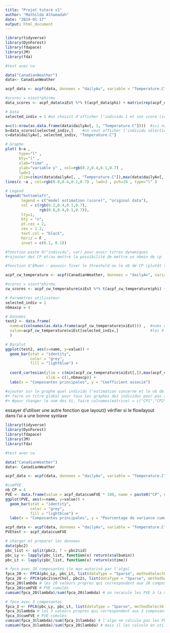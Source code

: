 ```yaml
---
title: "Projet tutoré v1"
author: "Mathilda Alhamadah"
date: "2024-01-17"
output: html_document
---
```



```r
library(tidyverse)
library(DynForest)
library(fdapace)
library(JM)
library(fda)

#test avec cw

data("CanadianWeather")
data<- CanadianWeather

acpf_data <- acpf(data, donnees = "dailyAv", variable = "Temperature.C", type="denseList")

#scores = xiest*phi+mu
data_scores <- acpf_data$xiEst %*% t(acpf_data$phi) + matrix(rep(acpf_data$mu, times = 35), nrow = 35, byrow = TRUE) 

# Data
selected_indiv = 1 #on choisit d'afficher l'individu 1 et son score (ici c'est St.Johns=le 1er individu)

a=c(1:nrow(as.data.frame(data$dailyAv[, 1, "Temperature.C"])))  #ici nous c'est 365 individus
b=data_scores[selected_indiv,]    #on veut afficher l'individu sélectionné par l'utilisateur
c=data$dailyAv[, selected_indiv, "Temperature.C"]

# Graphe
plot( b~a ,
      type="l" ,
      bty="l" ,
      xlab="time" ,
      ylab="variable y" , col=rgb(0.2,0.4,0.1,0.7) ,
      lwd=3 ,
      ylim=c(min(data$dailyAv[, , "Temperature.C"]),max(data$dailyAv[, , "Temperature.C"])) ) #ylim = les valeurs min et max pour cett var pour TOUS les indivs
lines(c ~a , col=rgb(0.8,0.4,0.1,0.7) , lwd=3 , pch=19 , type="l" )

# Legend
legend("bottomleft", 
       legend = c("model estimation (score)", "original data"), 
       col = c(rgb(0.2,0.4,0.1,0.7), 
               rgb(0.8,0.4,0.1,0.7)), 
       lty=1, 
       bty = "n", 
       pt.cex = 2, 
       cex = 1.2, 
       text.col = "black", 
       horiz = F , 
       inset = c(0.1, 0.1))

#fonction paste 0("individu", var) pour avoir titres dynamiques
#rajouter des CP et/ou mettre la possibilité de mettre un nbmin de cp

#fonction d'ERwan : pouvoir fixer le threshold ou le nb de CP (plutôt threshold + facile)

```

```r
acpf_cw_temperature <- acpf(CanadianWeather, donnees = "dailyAv", variable = "Temperature.C", type="denseList")

#scores = xiest*phi+mu
cw_scores <- acpf_cw_temperature$xiEst %*% t(acpf_cw_temperature$phi) + matrix(rep(acpf_cw_temperature$mu, times = 35), nrow = 35, byrow = TRUE) 

# Paramètres utilisateur
selected_indiv = 1
nbmaxcp = 4

# Données
test2 <- data.frame(
  name=c(colnames(as.data.frame(acpf_cw_temperature$xiEst))) ,  #noms des CP
  value=acpf_cw_temperature$xiEst[selected_indiv,]              #les 4 col pour l'indiv sélectionné
  )

# Barplot
ggplot(test2, aes(x=name, y=value)) + 
  geom_bar(stat = "identity",
           color = "grey",
           fill = "lightblue") +
  
  coord_cartesian(ylim = c(min(acpf_cw_temperature$xiEst[,]),max(acpf_cw_temperature$xiEst[,])),#min et max en fonction du min et du max général
                  xlim = c(1,nbmaxcp)) +
  labs(x = "Composantes principales", y = "Coefficient associé")

#ajouter sur le graphe quel individu l'estimation concerne et le nb de CP utilisées
#+ faire un titre global pour tous les graphes des individus pour pas avoir à remettre toutes ces infos sur chaque titre de graphe
#+ #pour changer le nom des Vi, faire colnames(matrice) = c("CP1","CP2",...), vecteur à automatiser
```

essayer d'utiliser une autre fonction que layout()
vérifier si le flowlayout dans l'ui a une bonne syntaxe


```r
library(tidyverse)
library(DynForest)
library(fdapace)
library(JM)
library(fda)

#test avec cw

data("CanadianWeather")
data<- CanadianWeather

acpf_data <- acpf(data, donnees = "dailyAv", variable = "Temperature.C", type="denseList")

#cumPVE
nb_CP = 4
PVE <- data.frame(value = acpf_data$cumFVE * 100, name = paste0("CP", seq(1, nb_CP)))
ggplot(PVE, aes(x=name, y=value)) + 
  geom_bar(stat = "identity",
           color = "grey",
           fill = "lightblue") +
  labs(x = "Composantes principales", y = "Pourcentage de variance cumulée")


```

```r

acpf_data <- acpf(data, donnees = "dailyAv", variable = "Temperature.C", type="denseList", n)
PVEtest <- acpf_data$cumFVE

# charger et preparer les donnees
data(pbc2)
pbc_list <- split(pbc2, f = pbc2$id)
pbc_Ly <- lapply(pbc_list, function(x) return(x$albumin))
pbc_Lt <- lapply(pbc_list, function(x) return(x$time))

# fpca avec 20 composantes (le max autorisé par l'algo)
fpca_20 <- FPCA(pbc_Ly, pbc_Lt, list(dataType = "Sparse", methodSelectK = as.integer(20)))
fpca_20 <- FPCA(pbc2$serChol, pbc2$, list(dataType = "Sparse", methodSelectK = as.integer(20)))
fpca_20$lambda # les 20 valeurs propres qui correspondent aux 20 composantes demandees (tu remarques qu'on arrive très vite à des valeurs propres quasi nulles qui n'expliquent plus grand chose)
fpca_20$cumFVE # PVE cumulés
cumsum(fpca_20$lambda)/sum(fpca_20$lambda) # on recacule les PVE à la main en faisant la somme cumulée des vp sur la somme des vp et on retombe et sur cumFVE

# fpca avec 3 composantes
fpca_3 <- FPCA(pbc_Ly, pbc_Lt, list(dataType = "Sparse", methodSelectK = as.integer(3)))
fpca_3$lambda # les 3 valeurs propres qui correspondent aux 3 composantes demandees
fpca_3$cumFVE # PVE cumulés
cumsum(fpca_3$lambda)/sum(fpca_3$lambda) # l'algo ne calcule pas les PVE qu'avec ces 3 composantes
cumsum(fpca_3$lambda)/sum(fpca_20$lambda) # mais il les calcule en utilisant toutes les valeurs propres (en tout cas le max autorisé par l'algo, 20 ici)
```

















